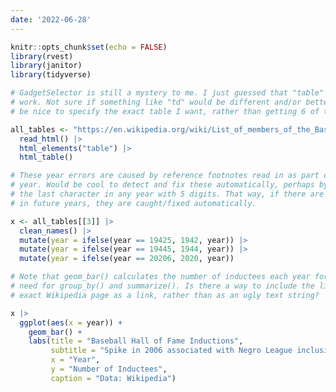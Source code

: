```yaml
---
date: '2022-06-28'
---
```


```r
knitr::opts_chunk$set(echo = FALSE)
library(rvest)
library(janitor)
library(tidyverse)
```


```r
# GadgetSelector is still a mystery to me. I just guessed that "table" would
# work. Not sure if something like "td" would be different and/or better. Would
# be nice to specify the exact table I want, rather than getting 6 of them.

all_tables <- "https://en.wikipedia.org/wiki/List_of_members_of_the_Baseball_Hall_of_Fame" |> 
  read_html() |> 
  html_elements("table") |> 
  html_table()
```

```r
# These year errors are caused by reference footnotes read in as part of the
# year. Would be cool to detect and fix these automatically, perhaps by dropping
# the last character in any year with 5 digits. That way, if there are footnotes
# in future years, they are caught/fixed automatically.

x <- all_tables[[3]] |> 
  clean_names() |> 
  mutate(year = ifelse(year == 19425, 1942, year)) |> 
  mutate(year = ifelse(year == 19445, 1944, year)) |> 
  mutate(year = ifelse(year == 20206, 2020, year)) 

```


```r
# Note that geom_bar() calculates the number of inductees each year for us. No
# need for group_by() and summarize(). Is there a way to include the link to the
# exact Wikipedia page as a link, rather than as an ugly text string?

x |> 
  ggplot(aes(x = year)) +
    geom_bar() +
    labs(title = "Baseball Hall of Fame Inductions",
         subtitle = "Spike in 2006 associated with Negro League inclusion",
         x = "Year",
         y = "Number of Inductees",
         caption = "Data: Wikipedia")
```



